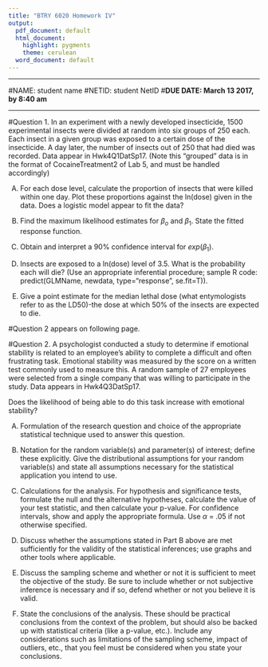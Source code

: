 ---
title: "BTRY 6020 Homework IV"
output:
  pdf_document: default
  html_document:
    highlight: pygments
    theme: cerulean
  word_document: default
---
-----


#NAME: student name
#NETID: student NetID
#**DUE DATE: March 13 2017, by 8:40 am**  

-----

#Question 1. 
In an experiment with a newly developed insecticide, 1500 experimental insects were divided at random into six groups of 250 each. Each insect in a given group was exposed to a certain dose of the insecticide. A day later, the number of insects out of 250 that had died was recorded. Data appear in Hwk4Q1DatSp17. (Note this "grouped" data is in the format of CocaineTreatment2 of Lab 5, and must be handled accordingly)

A)	For each dose level, calculate the proportion of insects that were killed within one day. Plot these proportions against the ln(dose) given in the data. Does a logistic model appear to fit the data?

B)	Find the maximum likelihood estimates for $\beta_o$ and $\beta_1$. State the fitted response function.

C)	Obtain and interpret a 90% confidence interval for $exp(\beta_1)$. 

D)	Insects are exposed to a ln(dose) level of 3.5. What is the probability each will die? (Use an appropriate inferential procedure; sample R code: predict(GLMName, newdata, type="response", se.fit=T)).

E)	Give a point estimate for the median lethal dose (what entymologists refer to as the LD50)-the dose at which 50% of the insects are expected to die.











\vspace{6cm}




#Question 2 appears on following page.
\pagebreak

#Question 2. 
A psychologist conducted a study to determine if emotional stability is related to an employee's ability to complete a difficult and often frustrating task. Emotional stability was measured by the score on a written test commonly used to measure this. A random sample of 27 employees were selected from a single company that was willing to participate in the study. Data appears in Hwk4Q3DatSp17.

Does the likelihood of being able to do this task increase with emotional stability?

A)	Formulation of the research question and choice of the appropriate statistical technique used to answer this question. 

B)	Notation for the random variable(s) and parameter(s) of interest; define these explicitly. Give the distributional assumptions for your random variable(s) and state all assumptions necessary for the statistical application you intend to use.

C)	Calculations for the analysis. For hypothesis and significance tests, formulate the null and the alternative hypotheses, calculate the value of your test statistic, and then calculate your p-value. For confidence intervals, show and apply the appropriate formula. Use $\alpha$ = .05 if not otherwise specified.

D)	Discuss whether the assumptions stated in Part B above are met sufficiently for the validity of the statistical inferences; use graphs and other tools where applicable.

E)	Discuss the sampling scheme and whether or not it is sufficient to meet the objective of the study. Be sure to include whether or not subjective inference is necessary and if so, defend whether or not you believe it is valid.

F)	State the conclusions of the analysis. These should be practical conclusions from the context of the problem, but should also be backed up with statistical criteria (like a p-value, etc.). Include any considerations such as limitations of the sampling scheme, impact of outliers, etc., that you feel must be considered when you state your conclusions.
